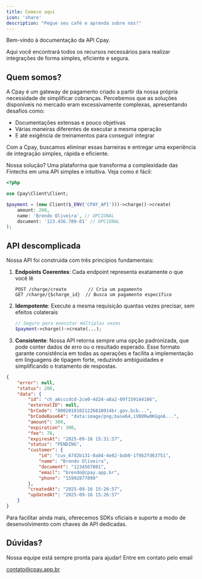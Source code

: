 ```yaml
---
title: Comece aqui
icon: 'share'
description: "Pegue seu café e aprenda sobre nós!"
---
```

Bem-vindo à documentação da API Cpay.

Aqui você encontrará todos os recursos necessários para realizar integrações de forma simples, eficiente e segura.
## <Icon icon="Share" type="solid"/>  Quem somos?

A Cpay é um gateway de pagamento criado a partir da nossa própria necessidade de simplificar cobranças.
Percebemos que as soluções disponíveis no mercado eram excessivamente complexas, apresentando desafios como:
- Documentações extensas e pouco objetivas
- Várias maneiras diferentes de executar a mesma operação
- E até exigência de treinamentos para conseguir integrar

Com a Cpay, buscamos eliminar essas barreiras e entregar uma experiência de integração simples, rápida e eficiente.

Nossa solução? Uma plataforma que transforma a complexidade das Fintechs em uma API simples e intuitiva. Veja como é fácil:

```php
<?php

use Cpay\Client\Client;

$payment = (new Client($_ENV('CPAY_API')))->charge()->create(
    amount: 200,
    name: 'Brendo Oliveira', // OPCIONAL
    document: '123.456.789-01' // OPCIONAL
);

```

## <Icon icon="laptop" type="solid"/>  API descomplicada

Nossa API foi construída com três princípios fundamentais:

1. **Endpoints Coerentes**: Cada endpoint representa exatamente o que você lê
   ```
   POST /charge/create        // Cria um pagamento
   GET /charge/{$charge_id}  // Busca um pagamento específico
   ```

2. **Idempotente**: Execute a mesma requisição quantas vezes precisar, sem efeitos colaterais
   ```php
   // Seguro para executar múltiplas vezes
   $payment->charge()->create(...);
   ```

3. **Consistente**: Nossa API retorna sempre uma opção padronizada, que pode conter dados de erro ou o resultado esperado.
Esse formato garante consistência em todas as operações e facilita a implementação em linguagens de tipagem forte, reduzindo ambiguidades e simplificando o tratamento de respostas.
```json
{
    "error": null,
    "status": 200,
    "data": {
        "id": "ch_a6cccdcd-2ce0-4d24-a8a2-09f159144186",
        "externalID": null,
        "brCode": "00020101021226810014br.gov.bcb...",
        "brCodeBase64": "data:image/png;base64,iVBORw0KGgoA...",
        "amount": 300,
        "expiration": 300,
        "fee": 78,
        "expiresAt": "2025-09-16 15:31:57",
        "status": "PENDING",
        "customer": {
            "id": "cus_67d2b131-0a84-4e82-bab0-1f9b2fd63751",
            "name": "Brendo Oliveira",
            "document": "1234567801",
            "email": "brendo@cpay.app.br",
            "phone": "15992877099"
        },
        "createdAt": "2025-09-16 15:26:57",
        "updatedAt": "2025-09-16 15:26:57"
    }
}
```

Para facilitar ainda mais, oferecemos SDKs oficiais e suporte a modo de desenvolvimento com chaves de API dedicadas.

## <Icon icon="cloud" type="solid"/>  Dúvidas? 

Nossa equipe está sempre pronta para ajudar! Entre em contato pelo email

<Icon icon="envelope" type="solid"/> contato@cpay.app.br